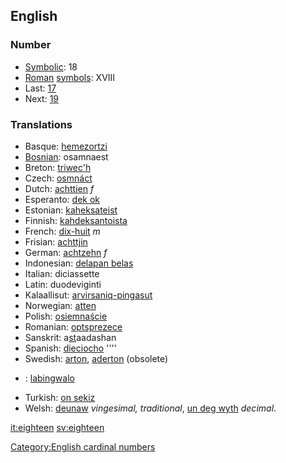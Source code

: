 ==English==

===Number===
*[[Symbolic]]: 18
*[[Roman]] [[symbol]]s: XVIII
* Last: [[seventeen|17]]
* Next: [[nineteen|19]]

===Translations===

*Basque: [[hemezortzi]]
*[[Bosnian]]: osamnaest
*Breton: [[triwec'h]]
*Czech: [[osmnáct]]
*Dutch: [[achttien]] ''f''
*Esperanto: [[dek ok]]
*Estonian: [[kaheksateist]]
*Finnish: [[kahdeksantoista]]
*French: [[dix-huit]] ''m''
*Frisian: [[achttjin]]
*German: [[achtzehn]] ''f''
*Indonesian: [[delapan belas]]
*Italian: diciassette
*Latin: duodeviginti
*Kalaallisut: [[arvirsaniq-pingasut]]
*Norwegian: [[atten]]
*Polish: [[osiemnaście]]
*Romanian: [[optsprezece]]
*Sanskrit: a<u>st</u>aadashan
*Spanish: [[dieciocho]] ''''
*Swedish: [[arton]], [[aderton]] (obsolete)
*{{tl}}: [[labingwalo]]
*Turkish: [[on sekiz]]
*Welsh: [[deunaw]] ''vingesimal, traditional'', [[un deg wyth]] ''decimal''.

[[Category:English cardinal numbers]]

[[it:eighteen]]
[[sv:eighteen]]